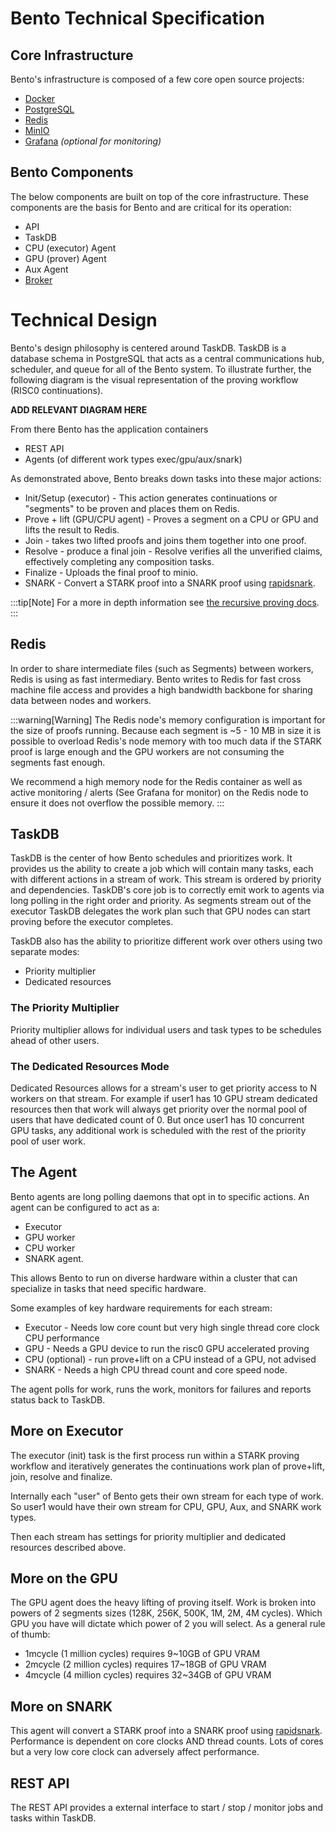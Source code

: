 # Bento Technical Specification

## Core Infrastructure

Bento's infrastructure is composed of a few core open source projects:

- [Docker](https://docs.docker.com/get-started/docker-overview)
- [PostgreSQL](https://www.postgresql.org)
- [Redis](https://redis.io)
- [MinIO](https://min.io)
- [Grafana](https://grafana.com) _(optional for monitoring)_

## Bento Components

The below components are built on top of the core infrastructure. These components are the basis for Bento and are critical for its operation:

- API
- TaskDB
- CPU (executor) Agent
- GPU (prover) Agent
- Aux Agent
- [Broker][page-broker]

# Technical Design

Bento's design philosophy is centered around TaskDB. TaskDB is a database schema in PostgreSQL that acts as a central communications hub, scheduler, and queue for all of the Bento system. To illustrate further, the following diagram is the visual representation of the proving workflow (RISC0 continuations).

**ADD RELEVANT DIAGRAM HERE**

From there Bento has the application containers

- REST API
- Agents (of different work types exec/gpu/aux/snark)

As demonstrated above, Bento breaks down tasks into these major actions:

- Init/Setup (executor) - This action generates continuations or "segments" to be proven and places them on Redis.
- Prove + lift (GPU/CPU agent) - Proves a segment on a CPU or GPU and lifts the result to Redis.
- Join - takes two lifted proofs and joins them together into one proof.
- Resolve - produce a final join - Resolve verifies all the unverified claims, effectively completing any composition tasks.
- Finalize - Uploads the final proof to minio.
- SNARK - Convert a STARK proof into a SNARK proof using [rapidsnark](https://github.com/iden3/rapidsnark).

:::tip[Note]
For a more in depth information see [the recursive proving docs][r0-docs-recursion].
:::

## Redis

In order to share intermediate files (such as Segments) between workers, Redis is using as fast intermediary. Bento writes to Redis for fast cross machine file access and provides a high bandwidth backbone for sharing data between nodes and workers.

:::warning[Warning]
The Redis node's memory configuration is important for the size of proofs running. Because each segment is \~5 - 10 MB in size it is possible to overload Redis's node memory with too much data if the STARK proof is large enough and the GPU workers are not consuming the segments fast enough.

We recommend a high memory node for the Redis container as well as active monitoring / alerts (See Grafana for monitor) on the Redis node to ensure it does not overflow the possible memory.
:::

## TaskDB

TaskDB is the center of how Bento schedules and prioritizes work. It provides us the ability to create a job which will contain many tasks, each with different actions in a stream of work. This stream is ordered by priority and dependencies. TaskDB's core job is to correctly emit work to agents via long polling in the right order and priority. As segments stream out of the executor TaskDB delegates the work plan such that GPU nodes can start proving before the executor completes.

TaskDB also has the ability to prioritize different work over others using two separate modes:

- Priority multiplier
- Dedicated resources

### The Priority Multiplier

Priority multiplier allows for individual users and task types to be schedules ahead of other users.

### The Dedicated Resources Mode

Dedicated Resources allows for a stream's user to get priority access to N workers on that stream. For example if user1 has 10 GPU stream dedicated resources then that work will always get priority over the normal pool of users that have dedicated count of 0. But once user1 has 10 concurrent GPU tasks, any additional work is scheduled with the rest of the priority pool of user work.

## The Agent

Bento agents are long polling daemons that opt in to specific actions. An agent can be configured to act as a:

- Executor
- GPU worker
- CPU worker
- SNARK agent.

This allows Bento to run on diverse hardware within a cluster that can specialize in tasks that need specific hardware.

Some examples of key hardware requirements for each stream:

- Executor - Needs low core count but very high single thread core clock CPU performance
- GPU - Needs a GPU device to run the risc0 GPU accelerated proving
- CPU (optional) - run prove+lift on a CPU instead of a GPU, not advised
- SNARK - Needs a high CPU thread count and core speed node.

The agent polls for work, runs the work, monitors for failures and reports status back to TaskDB.

## More on Executor

The executor (init) task is the first process run within a STARK proving workflow and iteratively generates the continuations work plan of prove+lift, join, resolve and finalize.

Internally each "user" of Bento gets their own stream for each type of work. So user1 would have their own stream for CPU, GPU, Aux, and SNARK work types.

Then each stream has settings for priority multiplier and dedicated resources described above.

## More on the GPU

The GPU agent does the heavy lifting of proving itself. Work is broken into powers of 2 segments sizes (128K, 256K, 500K, 1M, 2M, 4M cycles). Which GPU you have will dictate which power of 2 you will select. As a general rule of thumb:

- 1mcycle (1 million cycles) requires 9\~10GB of GPU VRAM
- 2mcycle (2 million cycles) requires 17\~18GB of GPU VRAM
- 4mcycle (4 million cycles) requires 32\~34GB of GPU VRAM

## More on SNARK

This agent will convert a STARK proof into a SNARK proof using [rapidsnark](https://github.com/iden3/rapidsnark). Performance is dependent on core clocks AND thread counts. Lots of cores but a very low core clock can adversely affect performance.

## REST API

The REST API provides a external interface to start / stop / monitor jobs and tasks within TaskDB.

[page-broker]: /prover-manual/broker/introduction
[r0-docs-recursion]: https://dev.risczero.com/api/recursion